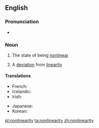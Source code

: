 ==English==

===Pronunciation===
* {{rhymes|æɹɪti|lang=en}}

===Noun===
{{wikipedia}}
{{en-noun|-|nonlinearities}}

# {{lb|en|uncountable}} The state of being [[nonlinear]]
# {{lb|en|countable}} A [[deviation]] from [[linearity]]

====Translations====
{{trans-top|the state of being nonlinear}}
* French: {{t+|fr|non-linéarité|f}}
* Icelandic: {{t|is|ólínuleiki|m}}
* Irish: {{t|ga|neamhlíneacht|f}}
{{trans-mid}}
* Japanese: {{t|ja|非線形性|tr=hisenkeisei|sc=Jpan}}
* Korean: {{t|ko|비선형성|sc=Kore}}
{{trans-bottom}}

[[pl:nonlinearity]]
[[ta:nonlinearity]]
[[zh:nonlinearity]]